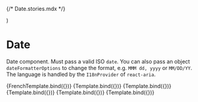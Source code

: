 {/* Date.stories.mdx */}

<Meta title="BASE COMPONENTS/Date" component={Date} />

  <I18nProvider locale="fr-FR">
    <Date {...args} />
  </I18nProvider>
)

# Date

Date component. Must pass a valid ISO `date`. You can also pass an object `dateFormatterOptions` to change the format, e.g. `MMM dd, yyyy` or `MM/DD/YY`.
The language is handled by the `I18nProvider` of `react-aria`.

<Canvas>
  <Story
    name="Different Language"
    args={{
      date: '2021-12-31T00:01:00-0500',
      dateFormatterOptions: {
        month: 'long',
        day: 'numeric',
        year: 'numeric',
      },
      tokens: {
        variant: 'p',
      },
    }}
  >
    {FrenchTemplate.bind({})}
  </Story>
</Canvas>

<Canvas>
  <Story
    name="Short"
    args={{
      date: '2021-12-31T00:01:00-0500',
      dateFormatterOptions: {
        month: 'short',
        day: 'numeric',
        year: 'numeric',
      },
      tokens: {
        variant: 'p',
      },
    }}
  >
    {Template.bind({})}
  </Story>
</Canvas>

<Canvas>
  <Story
    name="Long"
    args={{
      date: '2021-12-31T00:01:00-0500',
      dateFormatterOptions: {
        month: 'long',
        day: 'numeric',
        year: 'numeric',
      },
    }}
  >
    {Template.bind({})}
  </Story>
</Canvas>

<Canvas>
  <Story
    name="Time with h4 style"
    args={{
      date: '2021-12-31T00:01:00-0500',
      dateFormatterOptions: {
        month: 'long',
        day: 'numeric',
        year: 'numeric',
      },
      tokens: {
        size: 'h4',
      },
    }}
  >
    {Template.bind({})}
  </Story>
</Canvas>

<Canvas>
  <Story
    name="Month and Day only"
    args={{
      date: '2021-12-31T00:01:00-0500',
      dateFormatterOptions: {
        month: 'long',
        day: 'numeric',
      },
    }}
  >
    {Template.bind({})}
  </Story>
</Canvas>

<Canvas>
  <Story
    name="2 digits"
    args={{
      date: '2021-12-31T00:01:00-0500',
      dateFormatterOptions: {
        month: '2-digit',
        day: '2-digit',
        year: '2-digit',
      },
    }}
  >
    {Template.bind({})}
  </Story>
</Canvas>
